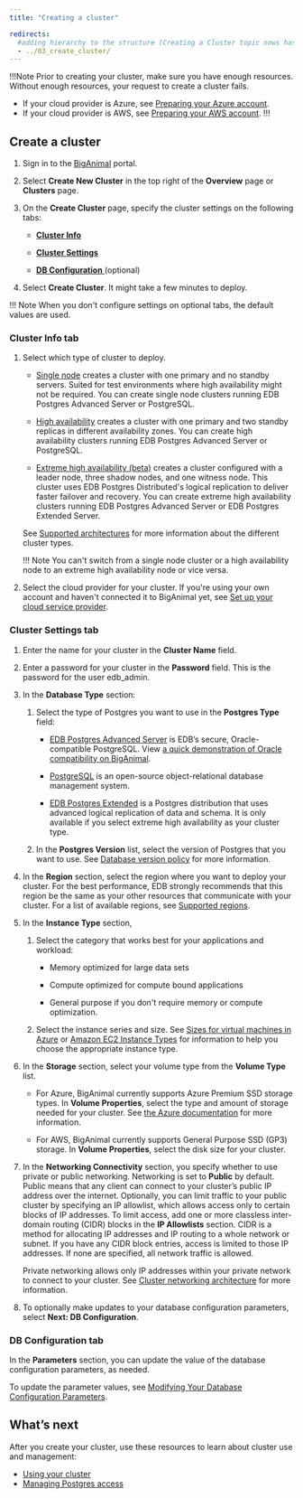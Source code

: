 ```yaml
---
title: "Creating a cluster"

redirects:
  #adding hierarchy to the structure (Creating a Cluster topic nows has a child topic) so created a folder and moved the contents from 03_create_cluster to index.mdx
  - ../03_create_cluster/
---
```


!!!Note
Prior to creating your cluster, make sure you have enough resources. Without enough resources, your request to create a cluster fails. 
- If your cloud provider is Azure, see [Preparing your Azure account](/biganimal/release/getting_started/preparing_cloud_account/01_preparing_azure).
- If your cloud provider is AWS, see [Preparing your AWS account](/biganimal/release/getting_started/preparing_cloud_account/02_preparing_aws).
!!!

## Create a cluster

1.  Sign in to the [BigAnimal](https://portal.biganimal.com) portal.

1.  Select **Create New Cluster** in the top right of the **Overview** page or **Clusters** page.
1.  On the **Create Cluster** page, specify the cluster settings on the following tabs:
    -   [**Cluster Info**](#cluster-info-tab)

    -   [**Cluster Settings**](#cluster-settings-tab)
    -   [**DB Configuration** ](#db-configuration-tab) (optional)
1.  Select **Create Cluster**. It might take a few minutes to deploy.

!!! Note
    When you don't configure settings on optional tabs, the default values are used.

### Cluster Info tab 

1. Select which type of cluster to deploy. 

     - [Single node](bigamimal/release/03_security/#single-node) creates a cluster with one primary and no standby servers. Suited for test environments where high availability might not be required. You can create single node clusters running EDB Postgres Advanced Server or PostgreSQL. 

    -  [High availability](bigamimal/release/03_security/#high-availability) creates a cluster with one primary and two standby replicas in different availability zones. You can create high availability clusters running EDB Postgres Advanced Server or PostgreSQL. 

    -  [Extreme high availability (beta)](bigamimal/release/03_security/#extreme-high-availability-beta) creates a cluster configured with a leader node, three shadow nodes, and one witness node. This cluster uses EDB Postgres Distributed's logical replication to deliver faster failover and recovery. You can create extreme high availability clusters running EDB Postgres Advanced Server or EDB Postgres Extended Server. 
    
    See [Supported architectures](/biganimal/release/overview/03_security) for more information about the different cluster types.

    !!! Note
       You can't switch from a single node cluster or a high availability node to an extreme high availability node or vice versa. 

1. Select the cloud provider for your cluster. If you're using your own account and haven't connected it to BigAnimal yet, see [Set up your cloud service provider](/biganimal/latest/getting_started/02_connecting_to_your_cloud/01_connecting_your_own_cloud/#setting-up-your-cloud-service-provider).

### Cluster Settings tab

1.  Enter the name for your cluster in the **Cluster Name** field.

1.  Enter a password for your cluster in the **Password** field. This is the password for the user edb_admin.
1.  In the **Database Type** section:

    1.  Select the type of Postgres you want to use in the **Postgres Type** field:

        -   [EDB Postgres Advanced Server](/epas/latest/) is EDB’s secure, Oracle-compatible PostgreSQL. View [a quick demonstration of Oracle compatibility on BigAnimal](../../using_cluster/06_demonstration_oracle_compatibility).

        -   [PostgreSQL](/supported-open-source/postgresql/) is an open-source object-relational database management system.

        -   [EDB Postgres Extended](https://www.enterprisedb.com/products/edb-postgres-extended) is a Postgres distribution that uses advanced logical replication of data and schema. It is only available if you select extreme high availability as your cluster type.
    
    1.  In the **Postgres Version** list, select the version of Postgres that you want to use. See [Database version policy](../../overview/05_database_version_policy) for more information.

1.  In the **Region** section, select the region where you want to deploy your cluster. For the best performance, EDB strongly recommends that this region be the same as your other resources that communicate with your cluster. For a list of available regions, see [Supported regions](../../overview/03a_region_support).
1.  In the **Instance Type** section, 
    1. Select the category that works best for your applications and workload: 
       - Memory optimized for large data sets
       
       - Compute optimized for compute bound applications
       - General purpose if you don't require memory or compute optimization. 
    1. Select the instance series and size. See [Sizes for virtual machines in Azure](https://docs.microsoft.com/en-us/azure/virtual-machines/sizes) or [Amazon EC2 Instance Types](https://aws.amazon.com/ec2/instance-types/) for information to help you choose the appropriate instance type. 
  
1.  In the **Storage** section, select your volume type from the **Volume Type** list. 
    - For Azure, BigAnimal currently supports Azure Premium SSD storage types. In **Volume Properties**, select the type and amount of storage needed for your cluster. See [the Azure documentation](https://docs.microsoft.com/en-us/azure/virtual-machines/disks-types#premium-ssds) for more information. 

    - For AWS, BigAnimal currently supports General Purpose SSD (GP3) storage. In **Volume Properties**, select the disk size for your cluster. 

1.  In the **Networking Connectivity** section, you specify whether to use private or public networking. Networking is set to **Public** by default. Public means that any client can connect to your cluster’s public IP address over the internet. Optionally, you can limit traffic to your public cluster by specifying an IP allowlist, which allows access only to certain blocks of IP addresses. To limit access, add one or more classless inter-domain routing (CIDR) blocks in the **IP Allowlists** section. CIDR is a method for allocating IP addresses and IP routing to a whole network or subnet. If you have any CIDR block entries, access is limited to those IP addresses. If none are specified, all network traffic is allowed. 

    Private networking allows only IP addresses within your private network to connect to your cluster. See [Cluster networking architecture](01_cluster_networking) for more information.

1.  To optionally make updates to your database configuration parameters, select **Next: DB Configuration**.


### DB Configuration tab

In the **Parameters** section, you can update the value of the database configuration parameters, as needed. 

To update the parameter values, see [Modifying Your Database Configuration Parameters](../../using_cluster/03_modifying_your_cluster/05_db_configuration_parameters).

## What’s next

After you create your cluster, use these resources to learn about cluster use and management:

-   [Using your cluster](../../using_cluster/)
-   [Managing Postgres access](../../using_cluster/01_postgres_access/)

